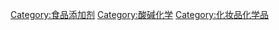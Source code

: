 {{lowercase}}
{{catmore}}
[[Category:食品添加剂|Category:食品添加剂]]
[[Category:酸碱化学|Category:酸碱化学]]
[[Category:化妆品化学品|Category:化妆品化学品]]